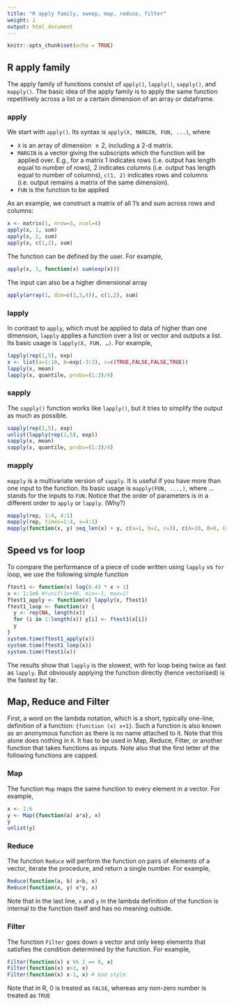```yaml
---
title: "R apply family, sweep, map, reduce, filter"
weight: 2
output: html_document
---
```


```r
knitr::opts_chunk$set(echo = TRUE)
```

## R apply family

The apply family of functions consist of `apply()`, `lapply()`, `sapply()`, and `mapply()`. The basic idea of the apply family is to apply the same function repetitively across a list or a certain dimension of an array or dataframe.

### apply

We start with `apply()`. Its syntax is `apply(X, MARGIN, FUN, ...)`, where

- `X` is an array of dimension $\ge 2$, including a 2-d matrix.
- `MARGIN` is a vector giving the subscripts which the function will be applied over. E.g., for a matrix 1 indicates rows (i.e. output has length equal to number of rows), 2 indicates columns (i.e. output has length equal to number of columns), `c(1, 2)` indicates rows and columns (i.e. output remains a matrix of the same dimension).
- `FUN` is the function to be applied

As an example, we construct a matrix of all 1's and sum across rows and columns:

```r
x <- matrix(1, nrow=3, ncol=4)
apply(x, 1, sum)
apply(x, 2, sum)
apply(x, c(1,2), sum)
```

The function can be defined by the user. For example,

```r
apply(x, 1, function(x) sum(exp(x)))
```

The input can also be a higher dimensional array

```r
apply(array(1, dim=c(2,3,4)), c(1,2), sum)
```

### lapply

In contrast to `apply`, which must be applied to data of higher than one dimension, `lapply` applies a function over a list or vector and outputs a list. Its basic usage is `lapply(X, FUN, …)`. For example,

```r
lapply(rep(1,5), exp)
x <- list(a=1:10, b=exp(-3:3), c=c(TRUE,FALSE,FALSE,TRUE))
lapply(x, mean)
lapply(x, quantile, probs=(1:3)/4)
```

### sapply

The `sapply()` function works like `lapply()`, but it tries to simplify the output as much as possible.

```r
sapply(rep(1,5), exp)
unlist(lapply(rep(1,5), exp))
sapply(x, mean)
sapply(x, quantile, probs=(1:3)/4)
```

### mapply
`mapply` is a multivariate version of `sapply`. It is useful if you have more than one input to the function. Its basic usage is `mapply(FUN, ...,)`, where ... stands for the inputs to `FUN`. Notice that the order of parameters is in a different order to `apply` or `lapply`. (Why?)

```r
mapply(rep, 1:4, 4:1)
mapply(rep, times=1:4, x=4:1)
mapply(function(x, y) seq_len(x) + y, c(a=1, b=2, c=3), c(A=10, B=0, C=-10))
```

## Speed vs for loop
To compare the performance of a piece of code written using `lapply` vs `for` loop, we use the following simple function

```r
ftest1 <- function(x) log(0.43 * x + 1)
x <- 1:1e6 #runif(1e+06, min=-1, max=1)
ftest1_apply <- function(x) lapply(x, ftest1)
ftest1_loop <- function(x) {
  y <- rep(NA, length(x))
  for (i in 1:length(x)) y[i] <- ftest1(x[i])
  y
}
system.time(ftest1_apply(x))
system.time(ftest1_loop(x))
system.time(ftest1(x))
```

The results show that `lapply` is the slowest, with for loop being twice as fast as `lapply`. But obviously applying the function directly (hence vectorised) is the fastest by far.

## Map, Reduce and Filter

First, a word on the lambda notation, which is a short, typically one-line, definition of a function:
`{function (x) x+1}`. Such a function is also known as an anonymous function as there is no name attached to it. Note that this alone does nothing in `R`. It has to be used in Map, Reduce, Filter, or another function that takes functions as inputs. Note also that the first letter of the following functions are capped.

### Map

The function `Map` maps the same function to every element in a vector. For example,

```r
x <- 1:6
y <- Map({function(a) a*a}, x)
y
unlist(y)
```

### Reduce

The function `Reduce` will perform the function on pairs of elements of a vector, iterate the procedure, and return a single number. For example,

```r
Reduce(function(a, b) a+b, x)
Reduce(function(x, y) x*y, x)
```

Note that in the last line, `x` and `y` in the lambda definition of the function is internal to the function itself and has no meaning outside.

### Filter

The function `Filter` goes down a vector and only keep elements that satisfies the condition determined by the function. For example,

```r
Filter(function(x) x %% 2 == 0, x)
Filter(function(x) x>3, x)
Filter(function(x) x-1, x) # bad style
```

Note that in R, 0 is treated as `FALSE`, whereas any non-zero number is treated as `TRUE`
